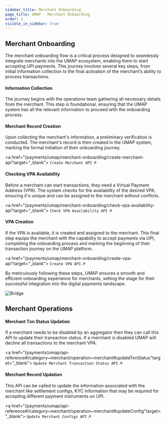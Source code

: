 ```yaml
---
sidebar_title: Merchant Onboarding
page_title: UMAP - Merchant Onboarding
order: 2
visible_in_sidebar: true
---
```


## Merchant Onboarding

The merchant onboarding flow is a critical process designed to seamlessly integrate merchants into the UMAP ecosystem, enabling them to start accepting UPI payments. This journey involves several key steps, from initial information collection to the final activation of the merchant’s ability to process transactions.

#### Information Collection
The journey begins with the operations team gathering all necessary details from the merchant. This step is foundational, ensuring that the UMAP system has all the relevant information to proceed with the onboarding process.

#### Merchant Record Creation
Upon collecting the merchant's information, a preliminary verification is conducted. The merchant's record is then created in the UMAP system, marking the formal initiation of their onboarding journey.

<a href="/payments/umap/merchant-onboarding/create-merchant-api"target="_blank">
<code>Create Merchant API</code> ↗
</a>

#### Checking VPA Availability
Before a merchant can start transactions, they need a Virtual Payment Address (VPA). The system checks for the availability of the desired VPA, ensuring it's unique and can be assigned to the merchant without conflicts.

<a href="/payments/umap/merchant-onboarding/check-vpa-availability-api"target="_blank">
<code>Check VPA Availability API</code> ↗
</a>

#### VPA Creation
If the VPA is available, it is created and assigned to the merchant. This final step equips the merchant with the capability to accept payments via UPI, completing the onboarding process and marking the beginning of their transaction journey on the UMAP platform.

<a href="/payments/umap/merchant-onboarding/create-vpa-api"target="_blank">
<code>Create VPA API</code> ↗
</a>

By meticulously following these steps, UMAP ensures a smooth and efficient onboarding experience for merchants, setting the stage for their successful integration into the digital payments landscape.

<img
  src="https://storage.googleapis.com/strapi-assets/latest/merchant-onboarding/merchant-onboarding.png"
  alt="Bridge"
/>

## Merchant Operations

#### Merchant Txn Status Updation
If a merchant needs to be disabled by an aggregator then they can call this API to update their transaction status. If a merchant is disabled UMAP will decline all transactions to the merchant VPA. 

<a href="/payments/umap/api-reference#/category~merchant/operation~merchant#updateTxnStatus"target="_blank">
<code>Update Merchant Transaction Status API</code> ↗
</a>

#### Merchant Record Updation
This API can be called to update the information associated with the merchant like settlement configs, KYC information that may be required for accepting different payment instruments on UPI.

<a href="/payments/umap/api-reference#/category~merchant/operation~merchant#updateConfig"target="_blank">
<code>Update Merchant Configs API</code> ↗
</a>